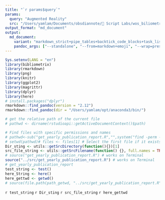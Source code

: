 ```yaml
---
title: "`r params$query`"
params:
  query: "Augmented Reality"
  src: "/Users/yamlam/Documents/obsdiannote/🧪 Script Labs/wos_biliometriex/Thematic/"
output_format: "md_document"
output: 
  md_document: 
    variant: "markdown_strict+pipe_tables+backtick_code_blocks+task_lists+implicit_header_references-definition_lists"
    pandoc_args: ["--standalone", "--from=markdown+emoji", "--wrap=preserve"]
---
```


```r
Sys.setenv(LANG = "en")
library(bibliometrix)
library(rmarkdown)
library(png)
library(knitr)
library(ggplot2)
library(magrittr)
library(dplyr) 
library(here) 
# install.packages("dplyr")
rmarkdown::find_pandoc(version = "2.12")
rmarkdown::find_pandoc(dir = "/Users/yamlam/opt/anaconda3/bin/")

# get the relative path of the current file
# pathwd <- dirname(rstudioapi::getActiveDocumentContext()$path)

# Find files with specific permissions and names
# pathwd<-sub("get_yearly_publication_report.R","",system("find -perm -g=w -type f -name 'filename'",intern=T)[1])
# setwd(pathwd)# files <- files[1] # Select the first file if it exists
Dir_sting <- utils::getSrcDirectory(function(){})[1]
src_file_string <- utils::getSrcFilename(function() {}, full.names = TRUE)[1]
# source("get_yearly_publication_report.R") # works on Terminal
source("../src/get_yearly_publication_report.R") # works on Terminal
# get_yearly_publication_report
test_string <- test()
here_String <- here()
here_gettwd <- getwd()
# source(file.path(path_getwd, "../src/get_yearly_publication_report.R"))
```

`r test_string`
`r Dir_sting`
`r src_file_string`
`r here_gettwd`